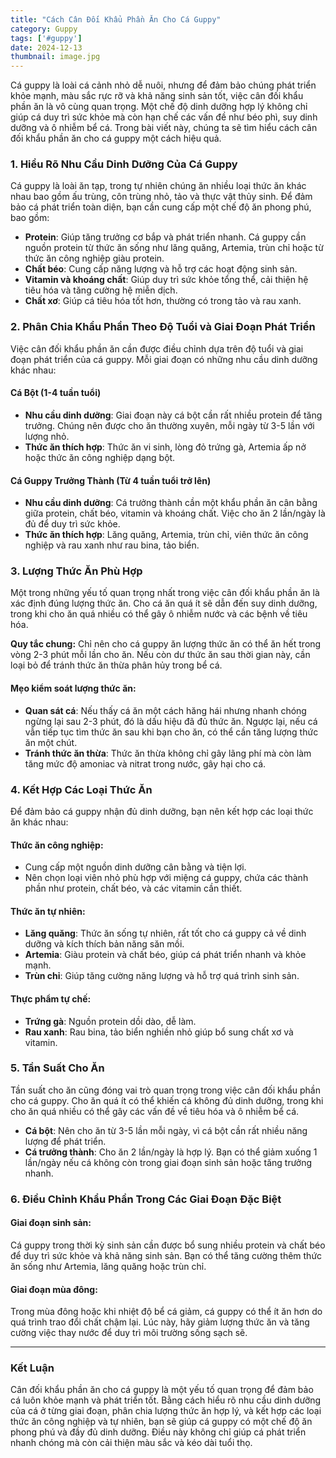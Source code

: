 ```yaml
---
title: "Cách Cân Đối Khẩu Phần Ăn Cho Cá Guppy"
category: Guppy
tags: ['#guppy']
date: 2024-12-13
thumbnail: image.jpg
---
```


Cá guppy là loài cá cảnh nhỏ dễ nuôi, nhưng để đảm bảo chúng phát triển khỏe mạnh, màu sắc rực rỡ và khả năng sinh sản tốt, việc cân đối khẩu phần ăn là vô cùng quan trọng. Một chế độ dinh dưỡng hợp lý không chỉ giúp cá duy trì sức khỏe mà còn hạn chế các vấn đề như béo phì, suy dinh dưỡng và ô nhiễm bể cá. Trong bài viết này, chúng ta sẽ tìm hiểu cách cân đối khẩu phần ăn cho cá guppy một cách hiệu quả.

### 1. **Hiểu Rõ Nhu Cầu Dinh Dưỡng Của Cá Guppy**

Cá guppy là loài ăn tạp, trong tự nhiên chúng ăn nhiều loại thức ăn khác nhau bao gồm ấu trùng, côn trùng nhỏ, tảo và thực vật thủy sinh. Để đảm bảo cá phát triển toàn diện, bạn cần cung cấp một chế độ ăn phong phú, bao gồm:

- **Protein**: Giúp tăng trưởng cơ bắp và phát triển nhanh. Cá guppy cần nguồn protein từ thức ăn sống như lăng quăng, Artemia, trùn chỉ hoặc từ thức ăn công nghiệp giàu protein.
- **Chất béo**: Cung cấp năng lượng và hỗ trợ các hoạt động sinh sản.
- **Vitamin và khoáng chất**: Giúp duy trì sức khỏe tổng thể, cải thiện hệ tiêu hóa và tăng cường hệ miễn dịch.
- **Chất xơ**: Giúp cá tiêu hóa tốt hơn, thường có trong tảo và rau xanh.

### 2. **Phân Chia Khẩu Phần Theo Độ Tuổi và Giai Đoạn Phát Triển**

Việc cân đối khẩu phần ăn cần được điều chỉnh dựa trên độ tuổi và giai đoạn phát triển của cá guppy. Mỗi giai đoạn có những nhu cầu dinh dưỡng khác nhau:

#### **Cá Bột (1-4 tuần tuổi)**

- **Nhu cầu dinh dưỡng**: Giai đoạn này cá bột cần rất nhiều protein để tăng trưởng. Chúng nên được cho ăn thường xuyên, mỗi ngày từ 3-5 lần với lượng nhỏ.
- **Thức ăn thích hợp**: Thức ăn vi sinh, lòng đỏ trứng gà, Artemia ấp nở hoặc thức ăn công nghiệp dạng bột.

#### **Cá Guppy Trưởng Thành (Từ 4 tuần tuổi trở lên)**

- **Nhu cầu dinh dưỡng**: Cá trưởng thành cần một khẩu phần ăn cân bằng giữa protein, chất béo, vitamin và khoáng chất. Việc cho ăn 2 lần/ngày là đủ để duy trì sức khỏe.
- **Thức ăn thích hợp**: Lăng quăng, Artemia, trùn chỉ, viên thức ăn công nghiệp và rau xanh như rau bina, tảo biển.

### 3. **Lượng Thức Ăn Phù Hợp**

Một trong những yếu tố quan trọng nhất trong việc cân đối khẩu phần ăn là xác định đúng lượng thức ăn. Cho cá ăn quá ít sẽ dẫn đến suy dinh dưỡng, trong khi cho ăn quá nhiều có thể gây ô nhiễm nước và các bệnh về tiêu hóa.

**Quy tắc chung:** Chỉ nên cho cá guppy ăn lượng thức ăn có thể ăn hết trong vòng 2-3 phút mỗi lần cho ăn. Nếu còn dư thức ăn sau thời gian này, cần loại bỏ để tránh thức ăn thừa phân hủy trong bể cá.

#### **Mẹo kiểm soát lượng thức ăn:**

- **Quan sát cá**: Nếu thấy cá ăn một cách hăng hái nhưng nhanh chóng ngừng lại sau 2-3 phút, đó là dấu hiệu đã đủ thức ăn. Ngược lại, nếu cá vẫn tiếp tục tìm thức ăn sau khi bạn cho ăn, có thể cần tăng lượng thức ăn một chút.
- **Tránh thức ăn thừa**: Thức ăn thừa không chỉ gây lãng phí mà còn làm tăng mức độ amoniac và nitrat trong nước, gây hại cho cá.

### 4. **Kết Hợp Các Loại Thức Ăn**

Để đảm bảo cá guppy nhận đủ dinh dưỡng, bạn nên kết hợp các loại thức ăn khác nhau:

#### **Thức ăn công nghiệp**:
- Cung cấp một nguồn dinh dưỡng cân bằng và tiện lợi.
- Nên chọn loại viên nhỏ phù hợp với miệng cá guppy, chứa các thành phần như protein, chất béo, và các vitamin cần thiết.

#### **Thức ăn tự nhiên**:
- **Lăng quăng**: Thức ăn sống tự nhiên, rất tốt cho cá guppy cả về dinh dưỡng và kích thích bản năng săn mồi.
- **Artemia**: Giàu protein và chất béo, giúp cá phát triển nhanh và khỏe mạnh.
- **Trùn chỉ**: Giúp tăng cường năng lượng và hỗ trợ quá trình sinh sản.

#### **Thực phẩm tự chế**:
- **Trứng gà**: Nguồn protein dồi dào, dễ làm.
- **Rau xanh**: Rau bina, tảo biển nghiền nhỏ giúp bổ sung chất xơ và vitamin.

### 5. **Tần Suất Cho Ăn**

Tần suất cho ăn cũng đóng vai trò quan trọng trong việc cân đối khẩu phần cho cá guppy. Cho ăn quá ít có thể khiến cá không đủ dinh dưỡng, trong khi cho ăn quá nhiều có thể gây các vấn đề về tiêu hóa và ô nhiễm bể cá.

- **Cá bột**: Nên cho ăn từ 3-5 lần mỗi ngày, vì cá bột cần rất nhiều năng lượng để phát triển.
- **Cá trưởng thành**: Cho ăn 2 lần/ngày là hợp lý. Bạn có thể giảm xuống 1 lần/ngày nếu cá không còn trong giai đoạn sinh sản hoặc tăng trưởng nhanh.

### 6. **Điều Chỉnh Khẩu Phần Trong Các Giai Đoạn Đặc Biệt**

#### **Giai đoạn sinh sản**:
Cá guppy trong thời kỳ sinh sản cần được bổ sung nhiều protein và chất béo để duy trì sức khỏe và khả năng sinh sản. Bạn có thể tăng cường thêm thức ăn sống như Artemia, lăng quăng hoặc trùn chỉ.

#### **Giai đoạn mùa đông**:
Trong mùa đông hoặc khi nhiệt độ bể cá giảm, cá guppy có thể ít ăn hơn do quá trình trao đổi chất chậm lại. Lúc này, hãy giảm lượng thức ăn và tăng cường việc thay nước để duy trì môi trường sống sạch sẽ.

---

### Kết Luận

Cân đối khẩu phần ăn cho cá guppy là một yếu tố quan trọng để đảm bảo cá luôn khỏe mạnh và phát triển tốt. Bằng cách hiểu rõ nhu cầu dinh dưỡng của cá ở từng giai đoạn, phân chia lượng thức ăn hợp lý, và kết hợp các loại thức ăn công nghiệp và tự nhiên, bạn sẽ giúp cá guppy có một chế độ ăn phong phú và đầy đủ dinh dưỡng. Điều này không chỉ giúp cá phát triển nhanh chóng mà còn cải thiện màu sắc và kéo dài tuổi thọ.